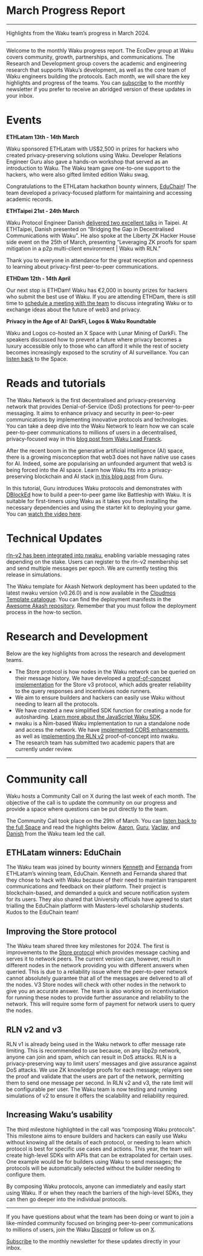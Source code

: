 # March Progress Report


---

Highlights from the Waku team’s progress in March 2024.


---

Welcome to the monthly Waku progress report. The EcoDev group at Waku covers community, growth, partnerships, and communications. The Research and Development group covers the academic and engineering research that supports Waku’s development, as well as the core team of Waku engineers building the protocols. Each month, we will share the key highlights and progress of the teams. You can [subscribe](https://waku.org/subscribe/) to the monthly newsletter if you prefer to receive an abridged version of these updates in your inbox. 


# Events

**ETHLatam 13th - 14th March**

Waku sponsored ETHLatam with US$2,500 in prizes for hackers who created privacy-preserving solutions using Waku. Developer Relations Engineer Guru also gave a hands-on workshop that served as an introduction to Waku. The Waku team gave one-to-one support to the hackers, who were also gifted limited edition Waku swag.

Congratulations to the ETHLatam hackathon bounty winners, [EduChain](https://twitter.com/Waku_org/status/1772530541859885160)! The team developed a privacy-focused platform for maintaining and accessing academic records.

**ETHTaipei 21st - 24th March**

Waku Protocol Engineer Danish [delivered two excellent talks](https://twitter.com/Waku_org/status/1772284941117562935?utm_source=%7C%7CTEST+3%7C%7C+See+you+i...+%28Mass+Mailing+created+on+2024-04-03%29+%5B7%5D&utm_medium=Email) in Taipei. At ETHTaipei, Danish presented on “Bridging the Gap in Decentralised Communications with Waku”. He also spoke at the Liberty ZK Hacker House side event on the 25th of March, presenting “Leveraging ZK proofs for spam mitigation in a p2p multi-client environment | Waku with RLN.” 

Thank you to everyone in attendance for the great reception and openness to learning about privacy-first peer-to-peer communications. 

**ETHDam 12th - 14th April**

Our next stop is ETHDam! Waku has €2,000 in bounty prizes for hackers who submit the best use of Waku. If you are attending ETHDam, there is still time to [schedule a meeting with the team](https://waku.org/events/ethdam/) to discuss integrating Waku or to exchange ideas about the future of web3 and privacy.

**Privacy in the Age of AI: DarkFi, Logos & Waku Roundtable**

Waku and Logos co-hosted an X Space with Lunar Mining of DarkFi. The speakers discussed how to prevent a future where privacy becomes a luxury accessible only to those who can afford it while the rest of society becomes increasingly exposed to the scrutiny of AI surveillance. You can [listen back](https://twitter.com/Waku_org/status/1773017040166535486) to the Space.


# Reads and tutorials

The Waku Network is the first decentralised and privacy-preserving network that provides Denial-of-Service (DoS) protections for peer-to-peer messaging. It aims to enhance privacy and security in peer-to-peer communications by implementing innovative protocols and technologies. You can take a deep dive into the Waku Network to learn how we can scale peer-to-peer communications to millions of users in a decentralised, privacy-focused way in this [blog post from Waku Lead Franck](https://twitter.com/Waku_org/status/1772919691255644602). 

After the recent boom in the generative artificial intelligence (AI) space, there is a growing misconception that web3 does not have native use cases for AI. Indeed, some are popularising an unfounded argument that web3 is being forced into the AI space. Learn how Waku fits into a privacy-preserving blockchain and AI stack [in this blog post](https://blog.waku.org/convergence-of-ai-blockchain-privacy/) from Guru.

In this tutorial, Guru introduces Waku protocols and demonstrates with [DBlockEd](https://www.youtube.com/@DBlockEd) how to build a peer-to-peer game like Battleship with Waku. It is suitable for first-timers using Waku as it takes you from installing the necessary dependencies and using the starter kit to deploying your game. You can [watch the video here](https://twitter.com/Waku_org/status/1770117993197953099).


# Technical Updates

[rln-v2 has been integrated into nwaku](https://twitter.com/Waku_org/status/1768359640415273339), enabling variable messaging rates depending on the stake. Users can register to the rln-v2 membership set and send multiple messages per epoch. We are currently testing this release in simulations.

The Waku template for Akash Network deployment has been updated to the latest nwaku version (v0.26.0) and is now available in the [Cloudmos Template catalogue](https://deploy.cloudmos.io/templates/akash-network-awesome-akash-waku). You can find the deployment manifests in the [Awesome Akash repository](https://github.com/akash-network/awesome-akash/tree/master/waku). Remember that you must follow the deployment process in the how-to section. 


# Research and Development

Below are the key highlights from across the research and development teams. 



* The Store protocol is how nodes in the Waku network can be queried on their message history. We have developed a [proof-of-concept implementation](https://github.com/waku-org/nwaku/pull/2431) for the Store v3 protocol, which adds greater reliability to the query responses and incentivises node runners. 
* We aim to ensure builders and hackers can easily use Waku without needing to learn all the protocols. 
* We have created a new simplified SDK function for creating a node for autosharding. [Learn more about the JavaScript Waku SDK](https://docs.waku.org/guides/js-waku/). 
* nwaku is a Nim-based Waku implementation to run a standalone node and access the network. We have [implemented CORS enhancements](https://github.com/waku-org/nwaku/issues/2223), as well as i[mplementing the RLN v2](https://github.com/waku-org/nwaku/issues/2345) proof-of-concept into nwaku. 
* The research team has submitted two academic papers that are currently under review. 


---


# Community call

Waku hosts a Community Call on X during the last week of each month. The objective of the call is to update the community on our progress and provide a space where questions can be put directly to the team.

The Community Call took place on the 29th of March. You can [listen back to the full Space](https://twitter.com/i/spaces/1lDxLPRNqaMxm?s=20) and read the highlights below. [Aaron](https://twitter.com/vrycmfy), [Guru](https://twitter.com/hackyguru), [Vaclav,](https://twitter.com/vpavlin) and [Danish](https://twitter.com/danisharora099) from the Waku team led the call. 


## ETHLatam winners: EduChain

The Waku team was joined by bounty winners [Kenneth](https://twitter.com/KennethAlvaren5) and [Fernanda](https://twitter.com/ferji1997) from ETHLatam’s winning team, EduChain. Kenneth and Fernanda shared that they chose to hack with Waku because of their need to maintain transparent communications and feedback on their platform. Their project is blockchain-based, and demanded a quick and secure notification system for its users. They also shared that University officials have agreed to start trialling the EduChain platform with Masters-level scholarship students. Kudos to the EduChain team!


## Improving the Store protocol 

The Waku team shared three key milestones for 2024. The first is improvements to the [Store protocol](https://docs.waku.org/guides/nwaku/configure-nwaku/#configure-store-protocol-and-message-store) which provides message caching and serves it to network peers. The current version can, however, result in different nodes in the network providing you with different answers when queried. This is due to a reliability issue where the peer–to-peer network cannot absolutely guarantee that all of the messages are delivered to all of the nodes. V3 Store nodes will check with other nodes in the network to give you an accurate answer. The team is also working on incentivisation for running these nodes to provide further assurance and reliability to the network. This will require some form of payment for network users to query the nodes.


## RLN v2 and v3

RLN v1 is already being used in the Waku network to offer message rate limiting. This is recommended to use because, on any libp2p network, anyone can join and spam, which can result in DoS attacks. RLN is a privacy-preserving way to limit users’ messages and give assurance against DoS attacks. We use ZK knowledge proofs for each message; relayers see the proof and validate that the users are part of the network, permitting them to send one message per second. In RLN v2 and v3, the rate limit will be configurable per user. The Waku team is now testing and running simulations of v2 to ensure it offers the scalability and reliability required. 


## Increasing Waku’s usability

The third milestone highlighted in the call was “composing Waku protocols”. This milestone aims to ensure builders and hackers can easily use Waku without knowing all the details of each protocol, or needing to learn which protocol is best for specific use cases and actions. This year, the team will create high-level SDKs with APIs that can be extrapolated for certain uses. One example would be for builders using Waku to send messages; the protocols will be automatically selected without the builder needing to configure them. 

By composing Waku protocols, anyone can immediately and easily start using Waku. If or when they reach the barriers of the high-level SDKs, they can then go deeper into the individual protocols. 


---

If you have questions about what the team has been doing or want to join a like-minded community focused on bringing peer-to-peer communications to millions of users, join the Waku [Discord](https://discord.com/invite/gMPAzmcDER) or follow us on [X](https://twitter.com/Waku_org).

[Subscribe](https://waku.org/subscribe/) to the monthly newsletter for these updates directly in your inbox.


